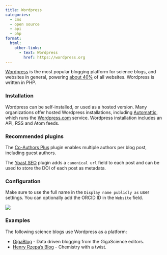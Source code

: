 ```yaml
---
title: Wordpress
categories:
  - cms
  - open source
  - api
  - php
format:
  html:
    other-links:
      - text: Wordpress
        href: https://wordpress.org
---
```


[Wordpress](https://wordpress.org) is the most popular blogging platform for science blogs, and websites in general, powering [about 40%](https://kinsta.com/wordpress-market-share/) of all websites. Wordpress is written in PHP.

### Installation

Wordpress can be self-installed, or used as a hosted version. Many organizations offer hosted Wordpress installations, including [Automattic](https://automattic.com), which runs the [Wordpress.com](https://wordpress.com) service. Wordpress installation includes an API, RSS and Atom feeds.

### Recommended plugins

The [Co-Authors Plus](https://wordpress.org/plugins/co-authors-plus/) plugin enables multiple authors per blog post, including guest authors.

The [Yoast SEO](https://wordpress.org/plugins/wordpress-seo/) plugin adds a `canonical url` field to each post and can be used to store the DOI of each post as metadata.

### Configuration

Make sure to use the full name in the `Display name publicly as` user settings. You can optionally add the ORCID ID in the `Website` field.

![](images/wordpress.png)

### Examples

The following science blogs use Wordpress as a platform:

* [GigaBlog](http://gigasciencejournal.com/blog) - Data driven blogging from the GigaScience editors.
* [Henry Rzepa's Blog](https://www.ch.imperial.ac.uk/rzepa/blog) - Chemistry with a twist.
